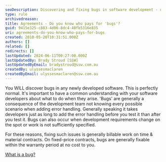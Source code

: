 ```yaml
---
seoDescription: Discovering and fixing bugs in software development - understanding who pays for errors and when
type: rule
archivedreason:
title: Agreements - Do you know who pays for 'bugs'?
guid: 9415e325-c883-4d06-8dc4-40fb5316e835
uri: agreements-do-you-know-who-pays-for-bugs
created: 2010-05-20T10:31:51.000Z
authors: []
related: []
redirects: []
lastUpdated: 2024-06-11T00:27:00.000Z
lastUpdatedBy: Brady Stroud [SSW]
lastUpdatedByEmail: bradystroud@ssw.com.au
createdBy: ulyssesmaclaren
createdByEmail: ulyssesmaclaren@ssw.com.au
---
```


You WILL discover bugs in any newly developed software. This is perfectly normal. It's important to have a common understanding with your software developers about what to do when they arise.
'Bugs' are generally a consequence of the development team not knowing every possible scenario when adding error handling. Generally speaking it takes developers just as long to add the error handling before you test it than after you test it. Bugs can also occur when development requirements change on the spot or work is not sufficiently specified.

For these reasons, fixing such issues is generally billable work on time & material contracts. On fixed-price contracts, bugs are generally fixable within the warranty period at no cost to you.

[What is a bug?](/management-is-your-client-clear-on-the-definition-of-a-bug)
